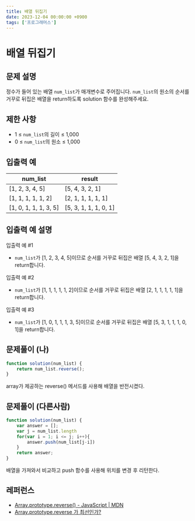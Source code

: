 ```yaml
---
title: 배열 뒤집기
date: 2023-12-04 00:00:00 +0900
tags: ['프로그래머스']
---
```


# 배열 뒤집기

## 문제 설명

정수가 들어 있는 배열 `num_list`가 매개변수로 주어집니다. `num_list`의 원소의 순서를 거꾸로 뒤집은 배열을 return하도록 solution 함수를 완성해주세요.

## **제한 사항**

- 1 ≤ `num_list`의 길이 ≤ 1,000
- 0 ≤ `num_list`의 원소 ≤ 1,000

## **입출력 예**

| num_list | result |
| --- | --- |
| [1, 2, 3, 4, 5] | [5, 4, 3, 2, 1] |
| [1, 1, 1, 1, 1, 2] | [2, 1, 1, 1, 1, 1] |
| [1, 0, 1, 1, 1, 3, 5] | [5, 3, 1, 1, 1, 0, 1] |

## **입출력 예 설명**

입출력 예 #1

- `num_list`가 [1, 2, 3, 4, 5]이므로 순서를 거꾸로 뒤집은 배열 [5, 4, 3, 2, 1]을 return합니다.

입출력 예 #2

- `num_list`가 [1, 1, 1, 1, 1, 2]이므로 순서를 거꾸로 뒤집은 배열 [2, 1, 1, 1, 1, 1]을 return합니다.

입출력 예 #3

- `num_list`가 [1, 0, 1, 1, 1, 3, 5]이므로 순서를 거꾸로 뒤집은 배열 [5, 3, 1, 1, 1, 0, 1]을 return합니다.

## **문제풀이 (나)**

```jsx
function solution(num_list) {
    return num_list.reverse();
}
```

array가 제공하는 reverse() 메서드를 사용해 배열을 반전시켰다.

## **문제풀이 (다른사람)**

```jsx
function solution(num_list) {
    var answer = [];
    var j = num_list.length
    for(var i = 1; i <= j; i++){
        answer.push(num_list[j-i])
    }
    return answer;
}
```

배열을 가져와서 비교하고 push 함수를 사용해 위치를 변경 후 리턴한다.

## **레퍼런스**

- [Array.prototype.reverse() - JavaScript | MDN](https://developer.mozilla.org/en-US/docs/Web/JavaScript/Reference/Global_Objects/Array/reverse)
- [Array.prototype.reverse 가 최선인가?](https://medium.com/@toaonly42/array-prototype-reverse-가-최선인가-5acb17e315d3)